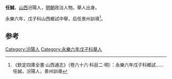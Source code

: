 '''任誠'''，[[山西|山西]]汾陽人，[[明朝|明朝]]政治人物。舉人出身。

永樂六年，戊子科山西鄉試中舉，后任景州訓導<ref>《欽定四庫全書·山西通志》（卷六十六·科目二·明）：永樂六年戊子科鄉試……任誠，汾陽人，景州訓導</ref>。

==参考==
{{reflist}}
{{明朝人物小作品}}

[[Category:汾陽人|Category:汾陽人]]
[[Category:永樂六年戊子科舉人|Category:永樂六年戊子科舉人]]